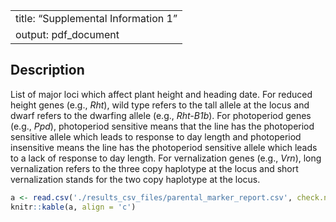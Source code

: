 
---
title: "Supplemental Information 1"
output: pdf_document
---

## Description

List of major loci which affect plant height and heading date. For reduced height genes (e.g., _Rht_), wild type refers to the tall allele at the locus and dwarf refers to the dwarfing allele (e.g., _Rht-B1b_). For photoperiod genes (e.g., _Ppd_), photoperiod sensitive means that the line has the photoperiod sensitive allele which leads to response to day length and photoperiod insensitive means the line has the photoperiod sensitive allele which leads to a lack of response to day length. For vernalization genes (e.g., _Vrn_), long vernalization refers to the three copy haplotype at the locus and short vernalization stands for the two copy haplotype at the locus.  

```r
a <- read.csv('./results_csv_files/parental_marker_report.csv', check.names = FALSE)
knitr::kable(a, align = 'c')
```
